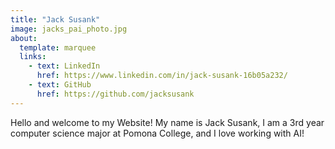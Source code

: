```yaml
---
title: "Jack Susank"
image: jacks_pai_photo.jpg
about: 
  template: marquee
  links:
    - text: LinkedIn
      href: https://www.linkedin.com/in/jack-susank-16b05a232/
    - text: GitHub
      href: https://github.com/jacksusank
---
```


Hello and welcome to my Website! My name is Jack Susank, I am a 3rd year computer science major at Pomona College, and I love working with AI!